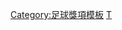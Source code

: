 {{Navbox
|bodyclass=hlist

|name = 2009/10年英超PFA年度最佳陣容
|title = [[2009年至2010年英格蘭超級聯賽|2009/10年度英超]][[PFA年度最佳陣容]]
|titlestyle = background: gold;
|list1 = 
*門將：[[乔·哈特|祖·赫特]] 
* 後衛：[[布拉尼斯拉夫·伊雲奴域|伊雲奴域]] 
* 後衛：[[帕特里斯·埃夫拉|艾夫拿]] 
* 後衛：[[李察·鄧尼]] 
* 後衛：[[托马斯·维尔马伦|華美倫]] 
* 中場：[[詹姆斯·米尔纳|占士·米拿]] 
* 中場：[[塞斯克·法比加斯|法比加斯]] 
* 中場：[[达伦·弗莱彻|費查]] 
* 中場：[[安东尼奥·瓦伦西亚|華倫西亞]] 
* 前鋒：[[迪迪埃·德罗巴|杜奧巴]] 
* 前鋒：[[韦恩·鲁尼|朗尼]]}}<noinclude>
[[Category:足球獎項模板]]
[[Category:英格蘭足球超級聯賽模板|T]]

</noinclude>